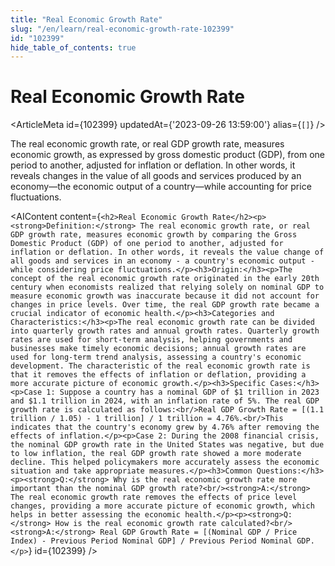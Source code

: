 ```yaml
---
title: "Real Economic Growth Rate"
slug: "/en/learn/real-economic-growth-rate-102399"
id: "102399"
hide_table_of_contents: true
---
```



# Real Economic Growth Rate

<ArticleMeta id={102399} updatedAt={'2023-09-26 13:59:00'} alias={`[]`} />
<div className='border-solid border-b border-t-0 my-4 border-[var(--ifm-color-gray-300)]' />

The real economic growth rate, or real GDP growth rate, measures economic growth, as expressed by gross domestic product (GDP), from one period to another, adjusted for inflation or deflation. In other words, it reveals changes in the value of all goods and services produced by an economy—the economic output of a country—while accounting for price fluctuations.

<AIContent content={`<h2>Real Economic Growth Rate</h2><p><strong>Definition:</strong> The real economic growth rate, or real GDP growth rate, measures economic growth by comparing the Gross Domestic Product (GDP) of one period to another, adjusted for inflation or deflation. In other words, it reveals the value change of all goods and services in an economy - a country's economic output - while considering price fluctuations.</p><h3>Origin:</h3><p>The concept of the real economic growth rate originated in the early 20th century when economists realized that relying solely on nominal GDP to measure economic growth was inaccurate because it did not account for changes in price levels. Over time, the real GDP growth rate became a crucial indicator of economic health.</p><h3>Categories and Characteristics:</h3><p>The real economic growth rate can be divided into quarterly growth rates and annual growth rates. Quarterly growth rates are used for short-term analysis, helping governments and businesses make timely economic decisions; annual growth rates are used for long-term trend analysis, assessing a country's economic development. The characteristic of the real economic growth rate is that it removes the effects of inflation or deflation, providing a more accurate picture of economic growth.</p><h3>Specific Cases:</h3><p>Case 1: Suppose a country has a nominal GDP of $1 trillion in 2023 and $1.1 trillion in 2024, with an inflation rate of 5%. The real GDP growth rate is calculated as follows:<br/>Real GDP Growth Rate = [(1.1 trillion / 1.05) - 1 trillion] / 1 trillion = 4.76%.<br/>This indicates that the country's economy grew by 4.76% after removing the effects of inflation.</p><p>Case 2: During the 2008 financial crisis, the nominal GDP growth rate in the United States was negative, but due to low inflation, the real GDP growth rate showed a more moderate decline. This helped policymakers more accurately assess the economic situation and take appropriate measures.</p><h3>Common Questions:</h3><p><strong>Q:</strong> Why is the real economic growth rate more important than the nominal GDP growth rate?<br/><strong>A:</strong> The real economic growth rate removes the effects of price level changes, providing a more accurate picture of economic growth, which helps in better assessing the economic health.</p><p><strong>Q:</strong> How is the real economic growth rate calculated?<br/><strong>A:</strong> Real GDP Growth Rate = [(Nominal GDP / Price Index) - Previous Period Nominal GDP] / Previous Period Nominal GDP.</p>`} id={102399} />
